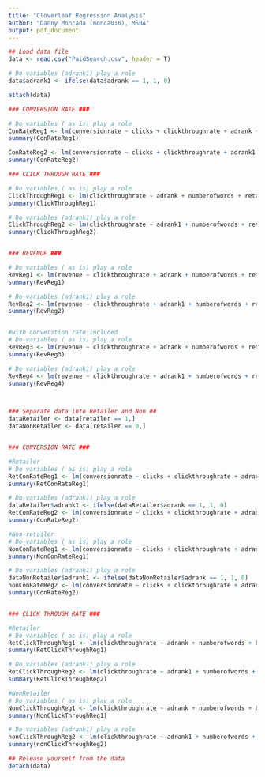 ```yaml
---
title: "Cloverleaf Regression Analysis"
author: "Danny Moncada (monca016), MSBA"
output: pdf_document
---
```


```r
## Load data file
data <- read.csv("PaidSearch.csv", header = T)

# Do variables (adrank1) play a role
data$adrank1 <- ifelse(data$adrank == 1, 1, 0)

attach(data)

### CONVERSION RATE ###

# Do variables ( as is) play a role
ConRateReg1 <- lm(conversionrate ~ clicks + clickthroughrate + adrank + numberofwords + retailer + brandname + landQuality)
summary(ConRateReg1)

ConRateReg2 <- lm(conversionrate ~ clicks + clickthroughrate + adrank1 + numberofwords + retailer + brandname + landQuality)
summary(ConRateReg2)

### CLICK THROUGH RATE ###

# Do variables ( as is) play a role
ClickThroughReg1 <- lm(clickthroughrate ~ adrank + numberofwords + retailer + brandname + landQuality)
summary(ClickThroughReg1)

# Do variables (adrank1) play a role
ClickThroughReg2 <- lm(clickthroughrate ~ adrank1 + numberofwords + retailer + brandname + landQuality)
summary(ClickThroughReg2)


### REVENUE ###

# Do variables ( as is) play a role
RevReg1 <- lm(revenue ~ clickthroughrate + adrank + numberofwords + retailer + brandname + landQuality)
summary(RevReg1)

# Do variables (adrank1) play a role
RevReg2 <- lm(revenue ~ clickthroughrate + adrank1 + numberofwords + retailer + brandname + landQuality)
summary(RevReg2)


#with converstion rate included
# Do variables ( as is) play a role
RevReg3 <- lm(revenue ~ clickthroughrate + adrank + numberofwords + retailer + brandname + landQuality + conversionrate)
summary(RevReg3)

# Do variables (adrank1) play a role
RevReg4 <- lm(revenue ~ clickthroughrate + adrank1 + numberofwords + retailer + brandname + landQuality + conversionrate)
summary(RevReg4)



### Separate data into Retailer and Non ##
dataRetailer <- data[retailer == 1,]
dataNonRetailer <- data[retailer == 0,]


### CONVERSION RATE ###

#Retailer
# Do variables ( as is) play a role
RetConRateReg1 <- lm(conversionrate ~ clicks + clickthroughrate + adrank + numberofwords + brandname + landQuality, data = dataRetailer)
summary(RetConRateReg1)

# Do variables (adrank1) play a role
dataRetailer$adrank1 <- ifelse(dataRetailer$adrank == 1, 1, 0)
RetConRateReg2 <- lm(conversionrate ~ clicks + clickthroughrate + adrank1 + numberofwords + brandname + landQuality, data = dataRetailer)
summary(ConRateReg2)

#Non-retailer
# Do variables ( as is) play a role
NonConRateReg1 <- lm(conversionrate ~ clicks + clickthroughrate + adrank + numberofwords + brandname + landQuality, data = dataNonRetailer)
summary(NonConRateReg1)

# Do variables (adrank1) play a role
dataNonRetailer$adrank1 <- ifelse(dataNonRetailer$adrank == 1, 1, 0)
nonConRateReg2 <- lm(conversionrate ~ clicks + clickthroughrate + adrank1 + numberofwords + brandname + landQuality, data = dataNonRetailer)
summary(ConRateReg2)


### CLICK THROUGH RATE ###

#Retailer
# Do variables ( as is) play a role
RetClickThroughReg1 <- lm(clickthroughrate ~ adrank + numberofwords + brandname + landQuality, data = dataRetailer)
summary(RetClickThroughReg1)

# Do variables (adrank1) play a role
RetClickThroughReg2 <- lm(clickthroughrate ~ adrank1 + numberofwords + brandname + landQuality, data = dataRetailer)
summary(RetClickThroughReg2)

#NonRetailer
# Do variables ( as is) play a role
NonClickThroughReg1 <- lm(clickthroughrate ~ adrank + numberofwords + brandname + landQuality, data = dataNonRetailer)
summary(NonClickThroughReg1)

# Do variables (adrank1) play a role
nonClickThroughReg2 <- lm(clickthroughrate ~ adrank1 + numberofwords + brandname + landQuality, data = dataNonRetailer)
summary(nonClickThroughReg2)

## Release yourself from the data
detach(data)
```